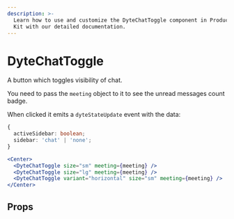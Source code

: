 ```yaml
---
description: >-
  Learn how to use and customize the DyteChatToggle component in ProductDB's React UI
  Kit with our detailed documentation.
---
```


# DyteChatToggle

A button which toggles visibility of chat.

You need to pass the `meeting` object to it to see the unread messages count badge.

When clicked it emits a `dyteStateUpdate` event with the data:

```ts
{
  activeSidebar: boolean;
  sidebar: 'chat' | 'none';
}
```

```jsx live
<Center>
  <DyteChatToggle size="sm" meeting={meeting} />
  <DyteChatToggle size="lg" meeting={meeting} />
  <DyteChatToggle variant="horizontal" size="sm" meeting={meeting} />
</Center>
```

## Props

<PropsTable of="dyte-chat-toggle" />

<head>
  <title>React UI Kit DyteChatToggle</title>
</head>
